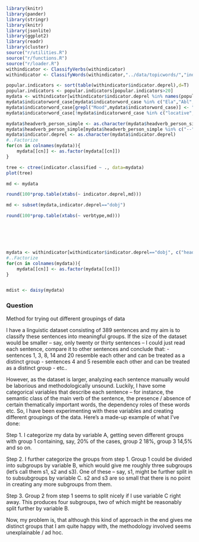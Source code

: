 
```r

library(knitr)
library(pander)
library(stringr)
library(knitr)
library(jsonlite)
library(ggplot2)
library(readr)
library(cluster)
source("r/utilities.R")
source("r/functions.R")
source("r/loader.R")
withindicator <- ClassifyVerbs(withindicator)
withindicator <- ClassifyWords(withindicator,"../data/topicwords/","indicatorword","indicator.classified")
```


```r

popular.indicators <- sort(table(withindicator$indicator.deprel),d=T)
popular.indicators <- popular.indicators[popular.indicators>20]
mydata <- withindicator[withindicator$indicator.deprel %in% names(popular.indicators),c("headverb_person_simple", "indicator.deprel","verbtype","indicator.classified","indicatorword_case")]
mydata$indicatorword_case[mydata$indicatorword_case %in% c("Ela","Abl","Ade","Ine","Ill")] <- "locative"
mydata$indicatorword_case[grepl("Mood",mydata$indicatorword_case)] <- "verb"
mydata$indicatorword_case[!mydata$indicatorword_case %in% c("locative","verb")] <- "other"

mydata$headverb_person_simple <- as.character(mydata$headverb_person_simple)
mydata$headverb_person_simple[mydata$headverb_person_simple %in% c("--","3p")] <- "other"
mydata$indicator.deprel <- as.character(mydata$indicator.deprel)
#..Factorize
for(cn in colnames(mydata)){
    mydata[[cn]] <- as.factor(mydata[[cn]])
}

tree <- ctree(indicator.classified ~ ., data=mydata)
plot(tree)

```


```r
md <- mydata

round(100*prop.table(xtabs(~ indicator.deprel,md)))

md <- subset(mydata,indicator.deprel=="dobj")

round(100*prop.table(xtabs(~ verbtype,md)))






mydata <- withindicator[withindicator$indicator.deprel=="dobj", c("headverb_person_simple", "verbtype")]
#..Factorize
for(cn in colnames(mydata)){
    mydata[[cn]] <- as.factor(mydata[[cn]])
}


mdist <- daisy(mydata)

```


### Question

Method for trying out different groupings of data

I have a linguistic dataset consisting of 389 sentences and my aim is to
classify these sentences into meaningful groups. If the size of the dataset
would be smaller -- say, only twenty or thirty sentences -- I could just read
each sentence, compare it to other sentences and conclude that:
- sentences 1, 3, 8, 14 and 20 resemble each other and can be treated as a distinct group
- sentences 4 and 5 resemble each other and can be treated as a distinct group
- etc..

However, as the dataset is larger, analyzing each sentence manually would be laborious
and methodologically unsound. Luckily, I have some categorical variables that describe each
sentence -- for instance, the semantic class of the main verb of the sentence,
the presence / absence of certain thematically important words, the dependency
roles of these words  etc. So, I have been experimenting with these variables
and creating different groupings of the data. Here's a made-up example of what I've done:

Step 1. I categorize my data by variable A, getting seven different groups with group 1 containing, say, 20% of the
cases, group 2 18%, group 3 14,5% and so on. 

Step 2. I further categorize the groups from step 1.  Group 1 could be divided
into subgroups by variable B, which would give me roughly three subgroups
(let's call them s1, s2 and s3). One
of these -- say, s1, might be further split in to subsubgroups by variable C.
s2 and s3 are so small that there is no point in creating any more subgroups from them.

Step 3. Group 2 from step 1 seems to split nicely if I use variable C right
away. This produces four subgroups, two of which might be reasonably split
further by variable B.

Now, my problem is, that although this kind of approach in the end gives me distinct groups that
I am quite happy with, the methodology involved seems unexplainable / ad hoc. 






